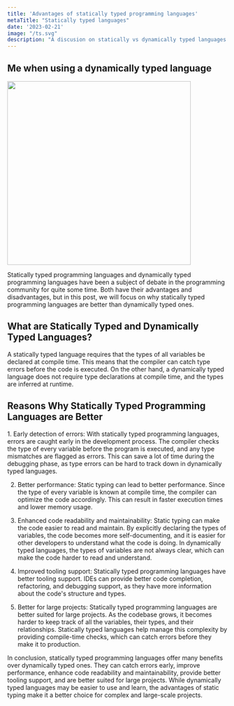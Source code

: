 ```yaml
---
title: 'Advantages of statically typed programming languages'
metaTitle: "Statically typed languages"
date: '2023-02-21'
image: "/ts.svg"
description: "A discusion on statically vs dynamically typed languages."
---
```


<h2 id="title"> Me when using a dynamically typed language</h2>
<div id="title">
<img src="./ehhhhhh.gif" height="420px" width="420px" />

Statically typed programming languages and dynamically typed programming languages have been a subject of debate in the programming community for quite some time. Both have their advantages and disadvantages, but in this post, we will focus on why statically typed programming languages are better than dynamically typed ones.

</div>
<h2 id="What-are"> What are Statically Typed and Dynamically Typed Languages?</h2>
<div id="What-are">

A statically typed language requires that the types of all variables be declared at compile time. This means that the compiler can catch type errors before the code is executed. On the other hand, a dynamically typed language does not require type declarations at compile time, and the types are inferred at runtime.

</div >
<h2 id="heading3"> Reasons Why Statically Typed Programming Languages are Better </h2>
<div id="heading3">
1. Early detection of errors: With statically typed programming languages, errors are caught early in the development process. The compiler checks the type of every variable before the program is executed, and any type mismatches are flagged as errors. This can save a lot of time during the debugging phase, as type errors can be hard to track down in dynamically typed languages.

2. Better performance: Static typing can lead to better performance. Since the type of every variable is known at compile time, the compiler can optimize the code accordingly. This can result in faster execution times and lower memory usage.

3. Enhanced code readability and maintainability: Static typing can make the code easier to read and maintain. By explicitly declaring the types of variables, the code becomes more self-documenting, and it is easier for other developers to understand what the code is doing. In dynamically typed languages, the types of variables are not always clear, which can make the code harder to read and understand.

4. Improved tooling support: Statically typed programming languages have better tooling support. IDEs can provide better code completion, refactoring, and debugging support, as they have more information about the code's structure and types.

5. Better for large projects: Statically typed programming languages are better suited for large projects. As the codebase grows, it becomes harder to keep track of all the variables, their types, and their relationships. Statically typed languages help manage this complexity by providing compile-time checks, which can catch errors before they make it to production.

In conclusion, statically typed programming languages offer many benefits over dynamically typed ones. They can catch errors early, improve performance, enhance code readability and maintainability, provide better tooling support, and are better suited for large projects. While dynamically typed languages may be easier to use and learn, the advantages of static typing make it a better choice for complex and large-scale projects.

</div >
